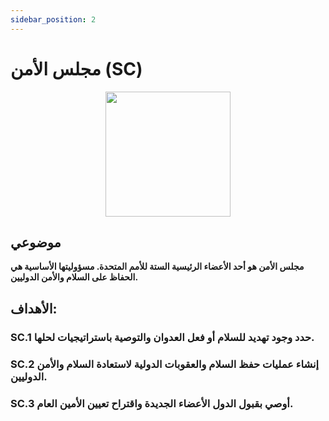 ```yaml
---
sidebar_position: 2
---
```

# مجلس الأمن (SC)

<p align="center"><img src="https://www.mun.bme.hu/wp-content/uploads/2018/01/Security-Council.png" width="200" height="200"/></p>

## **موضوعي**

**مجلس الأمن هو أحد الأعضاء الرئيسية الستة للأمم المتحدة. مسؤوليتها الأساسية هي الحفاظ على السلام والأمن الدوليين.**

 ## الأهداف: 
    
 ### SC.1 حدد وجود تهديد للسلام أو فعل العدوان والتوصية باستراتيجيات لحلها. 

 ### SC.2 إنشاء عمليات حفظ السلام والعقوبات الدولية لاستعادة السلام والأمن الدوليين. 

### SC.3 أوصي بقبول الدول الأعضاء الجديدة واقتراح تعيين الأمين العام.